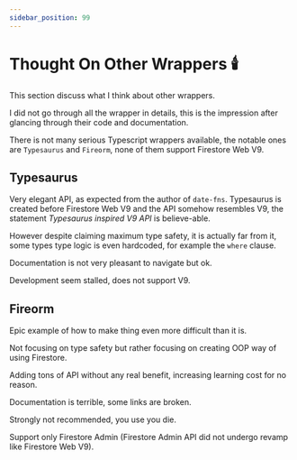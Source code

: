 ```yaml
---
sidebar_position: 99
---
```


# Thought On Other Wrappers 🕯️

This section discuss what I think about other wrappers.

I did not go through all the wrapper in details, this is the impression after glancing through their code and documentation.

There is not many serious Typescript wrappers available, the notable ones are `Typesaurus` and `Fireorm`, none of them support Firestore Web V9.

## Typesaurus

Very elegant API, as expected from the author of `date-fns`. Typesaurus is created before Firestore Web V9 and the API somehow resembles V9, the statement _Typesaurus inspired V9 API_ is believe-able.

However despite claiming maximum type safety, it is actually far from it, some types type logic is even hardcoded, for example the `where` clause.

Documentation is not very pleasant to navigate but ok.

Development seem stalled, does not support V9.

## Fireorm

Epic example of how to make thing even more difficult than it is.

Not focusing on type safety but rather focusing on creating OOP way of using Firestore.

Adding tons of API without any real benefit, increasing learning cost for no reason.

Documentation is terrible, some links are broken.

Strongly not recommended, you use you die.

Support only Firestore Admin (Firestore Admin API did not undergo revamp like Firestore Web V9).
